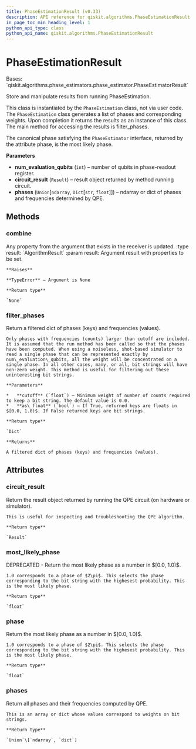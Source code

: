 ```yaml
---
title: PhaseEstimationResult (v0.33)
description: API reference for qiskit.algorithms.PhaseEstimationResult in qiskit v0.33
in_page_toc_min_heading_level: 1
python_api_type: class
python_api_name: qiskit.algorithms.PhaseEstimationResult
---
```


# PhaseEstimationResult

<Class id="qiskit.algorithms.PhaseEstimationResult" isDedicatedPage={true} github="https://github.com/qiskit/qiskit/tree/stable/0.19/qiskit/algorithms/phase_estimators/phase_estimation_result.py" signature="PhaseEstimationResult(num_evaluation_qubits, circuit_result, phases)" modifiers="class">
  Bases: `qiskit.algorithms.phase_estimators.phase_estimator.PhaseEstimatorResult`

  Store and manipulate results from running PhaseEstimation.

  This class is instantiated by the `PhaseEstimation` class, not via user code. The `PhaseEstimation` class generates a list of phases and corresponding weights. Upon completion it returns the results as an instance of this class. The main method for accessing the results is filter\_phases.

  The canonical phase satisfying the `PhaseEstimator` interface, returned by the attribute phase, is the most likely phase.

  **Parameters**

  *   **num\_evaluation\_qubits** (`int`) – number of qubits in phase-readout register.
  *   **circuit\_result** (`Result`) – result object returned by method running circuit.
  *   **phases** (`Union`\[`ndarray`, `Dict`\[`str`, `float`]]) – ndarray or dict of phases and frequencies determined by QPE.

  ## Methods

  <span id="qiskit-algorithms-phaseestimationresult-combine" />

  ### combine

  <Function id="qiskit.algorithms.PhaseEstimationResult.combine" signature="PhaseEstimationResult.combine(result)">
    Any property from the argument that exists in the receiver is updated. :type result: `AlgorithmResult` :param result: Argument result with properties to be set.

    **Raises**

    **TypeError** – Argument is None

    **Return type**

    `None`
  </Function>

  <span id="qiskit-algorithms-phaseestimationresult-filter-phases" />

  ### filter\_phases

  <Function id="qiskit.algorithms.PhaseEstimationResult.filter_phases" signature="PhaseEstimationResult.filter_phases(cutoff=0.0, as_float=True)">
    Return a filtered dict of phases (keys) and frequencies (values).

    Only phases with frequencies (counts) larger than cutoff are included. It is assumed that the run method has been called so that the phases have been computed. When using a noiseless, shot-based simulator to read a single phase that can be represented exactly by num\_evaluation\_qubits, all the weight will be concentrated on a single phase. In all other cases, many, or all, bit strings will have non-zero weight. This method is useful for filtering out these uninteresting bit strings.

    **Parameters**

    *   **cutoff** (`float`) – Minimum weight of number of counts required to keep a bit string. The default value is 0.0.
    *   **as\_float** (`bool`) – If True, returned keys are floats in $[0.0, 1.0)$. If False returned keys are bit strings.

    **Return type**

    `Dict`

    **Returns**

    A filtered dict of phases (keys) and frequencies (values).
  </Function>

  ## Attributes

  ### circuit\_result

  <Attribute id="qiskit.algorithms.PhaseEstimationResult.circuit_result">
    Return the result object returned by running the QPE circuit (on hardware or simulator).

    This is useful for inspecting and troubleshooting the QPE algorithm.

    **Return type**

    `Result`
  </Attribute>

  ### most\_likely\_phase

  <Attribute id="qiskit.algorithms.PhaseEstimationResult.most_likely_phase">
    DEPRECATED - Return the most likely phase as a number in $[0.0, 1.0)$.

    1.0 corresponds to a phase of $2\pi$. This selects the phase corresponding to the bit string with the highesest probability. This is the most likely phase.

    **Return type**

    `float`
  </Attribute>

  ### phase

  <Attribute id="qiskit.algorithms.PhaseEstimationResult.phase">
    Return the most likely phase as a number in $[0.0, 1.0)$.

    1.0 corresponds to a phase of $2\pi$. This selects the phase corresponding to the bit string with the highesest probability. This is the most likely phase.

    **Return type**

    `float`
  </Attribute>

  ### phases

  <Attribute id="qiskit.algorithms.PhaseEstimationResult.phases">
    Return all phases and their frequencies computed by QPE.

    This is an array or dict whose values correspond to weights on bit strings.

    **Return type**

    `Union`\[`ndarray`, `dict`]
  </Attribute>
</Class>

